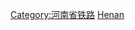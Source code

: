 {{Commonscat|Train stations in Henan}}

[[Category:河南省铁路|Category:河南省铁路]]
[[Category:中國大陸各行政區鐵路車站|Henan]]